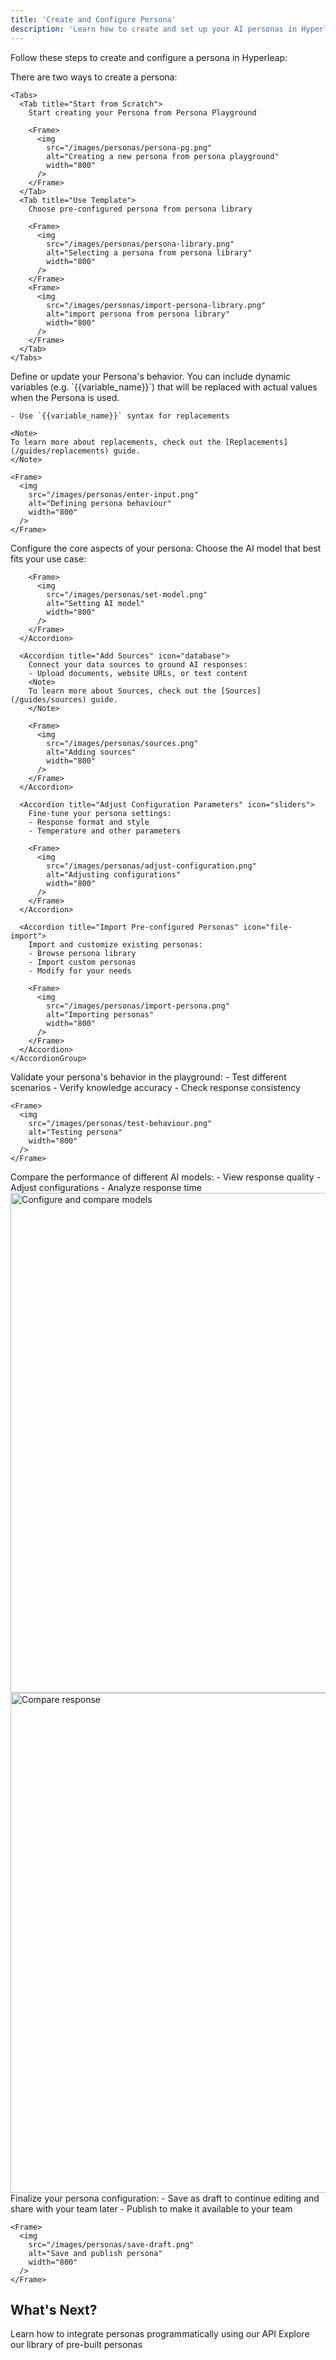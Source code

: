 ```yaml
---
title: 'Create and Configure Persona'
description: 'Learn how to create and set up your AI personas in Hyperleap'
---
```


Follow these steps to create and configure a persona in Hyperleap:

<Steps>
  <Step title="Get Started">
    There are two ways to create a persona:

    <Tabs>
      <Tab title="Start from Scratch">
        Start creating your Persona from Persona Playground
        
        <Frame>
          <img 
            src="/images/personas/persona-pg.png" 
            alt="Creating a new persona from persona playground" 
            width="800"
          />
        </Frame>
      </Tab>
      <Tab title="Use Template">
        Choose pre-configured persona from persona library
        
        <Frame>
          <img 
            src="/images/personas/persona-library.png" 
            alt="Selecting a persona from persona library" 
            width="800"
          />
        </Frame>
        <Frame>
          <img 
            src="/images/personas/import-persona-library.png" 
            alt="import persona from persona library" 
            width="800"
          />
        </Frame>
      </Tab>
    </Tabs>
  </Step>

 <Step title="Define Behaviour">
    Define or update your Persona's behavior. You can include dynamic variables (e.g. `{{variable_name}}`) that will be replaced with actual values when the Persona is used.

    - Use `{{variable_name}}` syntax for replacements

    <Note>
    To learn more about replacements, check out the [Replacements](/guides/replacements) guide.
    </Note>

    <Frame>
      <img 
        src="/images/personas/enter-input.png" 
        alt="Defining persona behaviour" 
        width="800"
      />
    </Frame>

</Step>

  <Step title="Configure Persona">
    Configure the core aspects of your persona:
    <AccordionGroup>
      <Accordion title="Set AI Model" icon="microchip">
        Choose the AI model that best fits your use case:
        
        <Frame>
          <img 
            src="/images/personas/set-model.png" 
            alt="Setting AI model" 
            width="800"
          />
        </Frame>
      </Accordion>

      <Accordion title="Add Sources" icon="database">
        Connect your data sources to ground AI responses:
        - Upload documents, website URLs, or text content
        <Note>
        To learn more about Sources, check out the [Sources](/guides/sources) guide.
        </Note>
        
        <Frame>
          <img 
            src="/images/personas/sources.png" 
            alt="Adding sources" 
            width="800"
          />
        </Frame>
      </Accordion>

      <Accordion title="Adjust Configuration Parameters" icon="sliders">
        Fine-tune your persona settings:
        - Response format and style
        - Temperature and other parameters
        
        <Frame>
          <img 
            src="/images/personas/adjust-configuration.png" 
            alt="Adjusting configurations" 
            width="800"
          />
        </Frame>
      </Accordion>

      <Accordion title="Import Pre-configured Personas" icon="file-import">
        Import and customize existing personas:
        - Browse persona library
        - Import custom personas
        - Modify for your needs
        
        <Frame>
          <img 
            src="/images/personas/import-persona.png" 
            alt="Importing personas" 
            width="800"
          />
        </Frame>
      </Accordion>
    </AccordionGroup>
  </Step>

  <Step title="Test Interactions">
    Validate your persona's behavior in the playground:
    - Test different scenarios
    - Verify knowledge accuracy
    - Check response consistency
    
    <Frame>
      <img 
        src="/images/personas/test-behaviour.png" 
        alt="Testing persona" 
        width="800"
      />
    </Frame>
  </Step>

  <Step title="Compare Models">
    Compare the performance of different AI models:
    - View response quality
    - Adjust configurations
    - Analyze response time
    <Frame>
      <img 
        src="/images/personas/compare-test.png" 
        alt="Configure and compare models" 
        width="800"
      />
    </Frame>
    <Frame>
      <img 
        src="/images/personas/compare-response.png" 
        alt="Compare response" 
        width="800"
      />
    </Frame>
  </Step>

  <Step title="Save and Publish">
    Finalize your persona configuration:
    - Save as draft to continue editing and share with your team later
    - Publish to make it available to your team
    
    <Frame>
      <img 
        src="/images/personas/save-draft.png" 
        alt="Save and publish persona" 
        width="800"
      />
    </Frame>
  </Step>
</Steps>

## What's Next?

<CardGroup cols={2}>
  <Card
    title="API Reference"
    icon="code"
    href="/api-ref/conversations/overview"
  >
    Learn how to integrate personas programmatically using our API
  </Card>
  <Card
    title="View Templates"
    icon="users"
    href="https://studio.hyperleapai.com/persona-library"
  >
    Explore our library of pre-built personas
  </Card>
</CardGroup>
